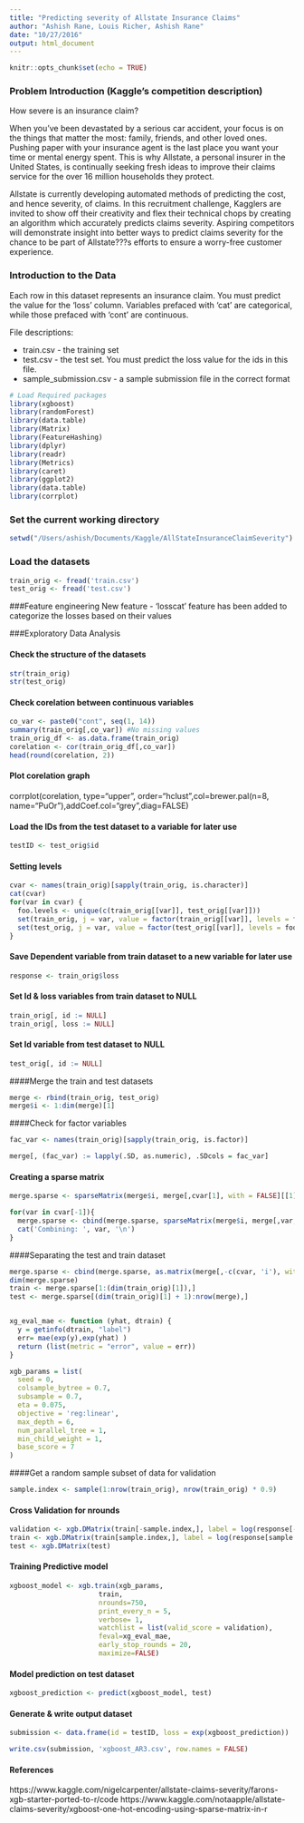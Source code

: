 ```yaml
---
title: "Predicting severity of Allstate Insurance Claims"
author: "Ashish Rane, Louis Richer, Ashish Rane"
date: "10/27/2016"
output: html_document
---
```


```r
knitr::opts_chunk$set(echo = TRUE)
```

### Problem Introduction (Kaggle's competition description)

How severe is an insurance claim?

When you've been devastated by a serious car accident, your focus is on the things that matter the most: family, friends, and other loved ones. Pushing paper with your insurance agent is the last place you want your time or mental energy spent. This is why Allstate, a personal insurer in the United States, is continually seeking fresh ideas to improve their claims service for the over 16 million households they protect.

Allstate is currently developing automated methods of predicting the cost, and hence severity, of claims. In this recruitment challenge, Kagglers are invited to show off their creativity and flex their technical chops by creating an algorithm which accurately predicts claims severity. Aspiring competitors will demonstrate insight into better ways to predict claims severity for the chance to be part of Allstate???s efforts to ensure a worry-free customer experience.

### Introduction to the Data

Each row in this dataset represents an insurance claim. You must predict the value for the 'loss' column. Variables prefaced with 'cat' are categorical, while those prefaced with 'cont' are continuous.

File descriptions:

* train.csv - the training set
* test.csv - the test set. You must predict the loss value for the ids in this file.
* sample_submission.csv - a sample submission file in the correct format


```r
# Load Required packages
library(xgboost)
library(randomForest)
library(data.table)
library(Matrix)
library(FeatureHashing)
library(dplyr)
library(readr)
library(Metrics)
library(caret)
library(ggplot2)
library(data.table)
library(corrplot)
```

### Set the current working directory
```r
setwd("/Users/ashish/Documents/Kaggle/AllStateInsuranceClaimSeverity")
```

### Load the datasets
```r
train_orig <- fread('train.csv')
test_orig <- fread('test.csv')
```

###Feature engineering
New feature - 'losscat' feature has been added to categorize the losses based on their values

###Exploratory Data Analysis

#### Check the structure of the datasets

```r
str(train_orig)
str(test_orig)
```

#### Check corelation between continuous variables

```r
co_var <- paste0("cont", seq(1, 14))
summary(train_orig[,co_var]) #No missing values
train_orig_df <- as.data.frame(train_orig)
corelation <- cor(train_orig_df[,co_var])
head(round(corelation, 2))                  
```

#### Plot corelation graph

corrplot(corelation, type="upper", order="hclust",col=brewer.pal(n=8, name="PuOr"),addCoef.col="grey",diag=FALSE)


#### Load the IDs from the test dataset to a variable for later use
```r
testID <- test_orig$id
```

#### Setting levels
```r
cvar <- names(train_orig)[sapply(train_orig, is.character)]
cat(cvar)
for(var in cvar) {
  foo.levels <- unique(c(train_orig[[var]], test_orig[[var]]))
  set(train_orig, j = var, value = factor(train_orig[[var]], levels = foo.levels))
  set(test_orig, j = var, value = factor(test_orig[[var]], levels = foo.levels))
}
```

#### Save Dependent variable from train dataset to a new variable for later use
```r
response <- train_orig$loss
```

#### Set Id & loss variables from train dataset to NULL 
```r
train_orig[, id := NULL]
train_orig[, loss := NULL]
```

#### Set Id variable from test dataset to NULL
```r
test_orig[, id := NULL]
```
####Merge the train and test datasets
```r
merge <- rbind(train_orig, test_orig)
merge$i <- 1:dim(merge)[1]
```


####Check for factor variables
```r
fac_var <- names(train_orig)[sapply(train_orig, is.factor)]

merge[, (fac_var) := lapply(.SD, as.numeric), .SDcols = fac_var]
```


#### Creating a sparse matrix 
```r
merge.sparse <- sparseMatrix(merge$i, merge[,cvar[1], with = FALSE][[1]])

for(var in cvar[-1]){
  merge.sparse <- cbind(merge.sparse, sparseMatrix(merge$i, merge[,var, with = FALSE][[1]])) 
  cat('Combining: ', var, '\n')
}

```


####Separating the test and train dataset

```r
merge.sparse <- cbind(merge.sparse, as.matrix(merge[,-c(cvar, 'i'), with = FALSE]))
dim(merge.sparse)
train <- merge.sparse[1:(dim(train_orig)[1]),]
test <- merge.sparse[(dim(train_orig)[1] + 1):nrow(merge),]


xg_eval_mae <- function (yhat, dtrain) {
  y = getinfo(dtrain, "label")
  err= mae(exp(y),exp(yhat) )
  return (list(metric = "error", value = err))
}

xgb_params = list(
  seed = 0,
  colsample_bytree = 0.7,
  subsample = 0.7,
  eta = 0.075,
  objective = 'reg:linear',
  max_depth = 6,
  num_parallel_tree = 1,
  min_child_weight = 1,
  base_score = 7
)
```


####Get a random sample subset of data for validation
```r
sample.index <- sample(1:nrow(train_orig), nrow(train_orig) * 0.9)
```

#### Cross Validation for nrounds 
```r
validation <- xgb.DMatrix(train[-sample.index,], label = log(response[-sample.index]))
train <- xgb.DMatrix(train[sample.index,], label = log(response[sample.index]))
test <- xgb.DMatrix(test)
```

#### Training Predictive model
```r
xgboost_model <- xgb.train(xgb_params,
                      train,
                      nrounds=750,
                      print_every_n = 5,
                      verbose= 1,
                      watchlist = list(valid_score = validation),
                      feval=xg_eval_mae,
                      early_stop_rounds = 20,
                      maximize=FALSE)
```

#### Model prediction on test dataset
```r
xgboost_prediction <- predict(xgboost_model, test)
```

#### Generate & write output dataset
```r
submission <- data.frame(id = testID, loss = exp(xgboost_prediction))

write.csv(submission, 'xgboost_AR3.csv', row.names = FALSE)
```

#### References

https://www.kaggle.com/nigelcarpenter/allstate-claims-severity/farons-xgb-starter-ported-to-r/code
https://www.kaggle.com/notaapple/allstate-claims-severity/xgboost-one-hot-encoding-using-sparse-matrix-in-r

